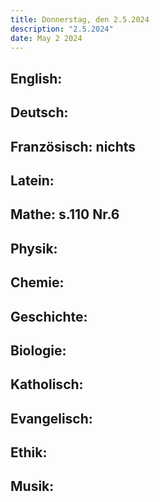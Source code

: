 ```yaml
---
title: Donnerstag, den 2.5.2024
description: "2.5.2024"
date: May 2 2024
---
```


## English: 
## Deutsch: 
## Französisch: nichts
## Latein: 
## Mathe: s.110 Nr.6
## Physik: 
## Chemie: 
## Geschichte: 
## Biologie: 
## Katholisch: 
## Evangelisch: 
## Ethik: 
## Musik: 